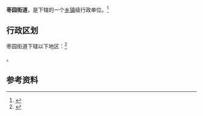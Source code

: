 {{中国乡级行政区|37/01/81/003/000}}

'''枣园街道'''，是{{PRC admin/fullname|37/01/81/003/000|3}}下辖的一个[[乡镇|乡镇]]级行政单位。<ref>{{PRC admin/ref sgc|{{PRC admin/parent|37/01/81/003/000}}}}</ref>

== 行政区划 ==

枣园街道下辖以下地区：<ref>{{PRC admin/ref sgc|37/01/81/003/000}}</ref>

{{PRC admin/children|37/01/81/003/000}}。

== 参考资料 ==

{{reflist}}

{{行政区划小作品}}
{{PRC admin/navcat|37/01/81/003/000}}